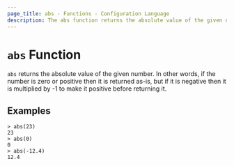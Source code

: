```yaml
---
page_title: abs - Functions - Configuration Language
description: The abs function returns the absolute value of the given number.
---
```


# `abs` Function

`abs` returns the absolute value of the given number. In other words, if the
number is zero or positive then it is returned as-is, but if it is negative
then it is multiplied by -1 to make it positive before returning it.

## Examples

```shell-session
> abs(23)
23
> abs(0)
0
> abs(-12.4)
12.4
```

